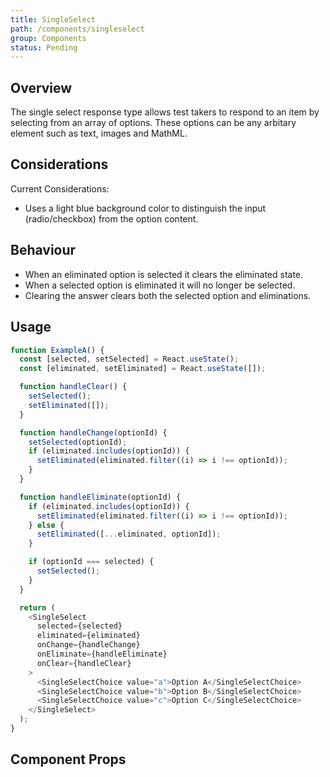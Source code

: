 ```yaml
---
title: SingleSelect
path: /components/singleselect
group: Components
status: Pending
---
```


## Overview

The single select response type allows test takers to respond to an item by selecting from an array of options. These options can be any arbitary element such as text, images and MathML.

## Considerations

Current Considerations:

- Uses a light blue background color to distinguish the input (radio/checkbox) from the option content.

## Behaviour

- When an eliminated option is selected it clears the eliminated state.
- When a selected option is eliminated it will no longer be selected.
- Clearing the answer clears both the selected option and eliminations.

## Usage

```javascript live=true
function ExampleA() {
  const [selected, setSelected] = React.useState();
  const [eliminated, setEliminated] = React.useState([]);

  function handleClear() {
    setSelected();
    setEliminated([]);
  }

  function handleChange(optionId) {
    setSelected(optionId);
    if (eliminated.includes(optionId)) {
      setEliminated(eliminated.filter((i) => i !== optionId));
    }
  }

  function handleEliminate(optionId) {
    if (eliminated.includes(optionId)) {
      setEliminated(eliminated.filter((i) => i !== optionId));
    } else {
      setEliminated([...eliminated, optionId]);
    }

    if (optionId === selected) {
      setSelected();
    }
  }

  return (
    <SingleSelect
      selected={selected}
      eliminated={eliminated}
      onChange={handleChange}
      onEliminate={handleEliminate}
      onClear={handleClear}
    >
      <SingleSelectChoice value="a">Option A</SingleSelectChoice>
      <SingleSelectChoice value="b">Option B</SingleSelectChoice>
      <SingleSelectChoice value="c">Option C</SingleSelectChoice>
    </SingleSelect>
  );
}
```

## Component Props

<!-- ```javascript
function ExampleB() {
  const [state, dispatch] = React.useReducer(
    SingleSelect.reducer,
    SingleSelect.initialState
  );

  return (
    <SingleSelect
      selected={state.selected}
      eliminated={state.eliminated}
      onChange={optionId => dispatch({ type: 'MCSS_SELECT', optionId })}
      onEliminate={optionId => dispatch({ type: 'MCSS_ELIMINATE', optionId })}
      onClear={() => dispatch({ type: 'MCSS_CLEAR' })}
    >
      <SingleSelectChoice value="a">Option A</SingleSelectChoice>
      <SingleSelectChoice value="b">Option B</SingleSelectChoice>
      <SingleSelectChoice value="c">Option C</SingleSelectChoice>
    </SingleSelect>
  );
}
``` -->

<!-- ```javascript
function Example() {
  return (
    <SingleSelect>
      <SingleSelectChoice value="a">Option A</SingleSelectChoice>
      <SingleSelectChoice value="b">Option B</SingleSelectChoice>
      <SingleSelectChoice value="c">Option C</SingleSelectChoice>
    </SingleSelect>
  );
}
``` -->
